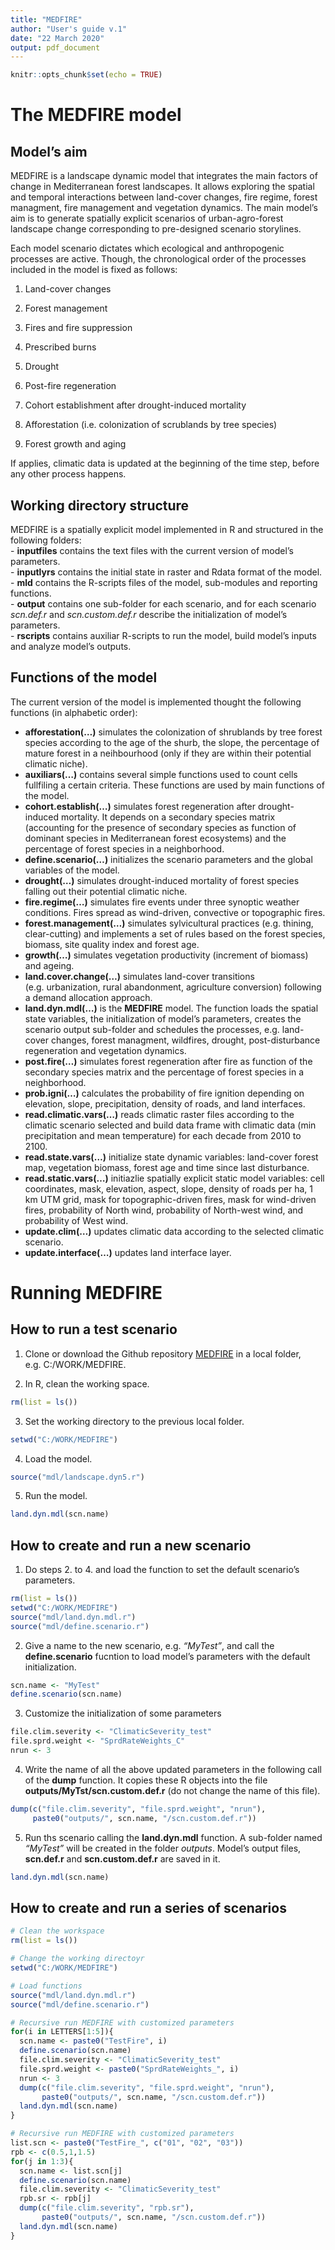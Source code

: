```yaml
---
title: "MEDFIRE"
author: "User's guide v.1"
date: "22 March 2020"
output: pdf_document
---
```



```r
knitr::opts_chunk$set(echo = TRUE)
```

# The MEDFIRE model  

## Model's aim  

MEDFIRE is a landscape dynamic model that integrates the main factors of change in Mediterranean forest landscapes. It allows exploring the spatial and temporal interactions between land-cover changes, fire regime, forest managment, fire management and vegetation dynamics. The main model's aim is to generate spatially explicit scenarios of urban-agro-forest landscape change corresponding to pre-designed scenario storylines.  
   
Each model scenario dictates which ecological and anthropogenic processes are active. Though, the chronological order of the processes included in the model is fixed as follows:  

1. Land-cover changes  

2. Forest management  

3. Fires and fire suppression  

4. Prescribed burns  

5. Drought  

6. Post-fire regeneration  

7. Cohort establishment after drought-induced mortality  

8. Afforestation (i.e. colonization of scrublands by tree species)  

9. Forest growth and aging  

If applies, climatic data is updated at the beginning of the time step, before any other process happens. 


## Working directory structure  

MEDFIRE is a spatially explicit model implemented in R and structured in the following folders:  
- **inputfiles** contains the text files with the current version of model's parameters.  
- **inputlyrs** contains the initial state in raster and Rdata format of the model.  
- **mld** contains the R-scripts files of the model, sub-modules and reporting functions.  
- **output** contains one sub-folder for each scenario, and for each scenario *scn.def.r* and *scn.custom.def.r* describe the initialization of model's parameters.  
- **rscripts** contains auxiliar R-scripts to run the model, build model's inputs and analyze model's outputs.  


## Functions of the model  

The current version of the model is implemented thought the following functions (in alphabetic order):    

- **afforestation(...)** simulates the colonization of shrublands by tree forest species according to the age of the shurb, the slope, the percentage of mature forest in a neihbourhood (only if they are within their potential climatic niche).  
- **auxiliars(...)** contains several simple functions used to count cells fullfiling a certain criteria. These functions are used by main functions of the model.   
- **cohort.establish(...)** simulates forest regeneration after drought-induced mortality. It depends on a secondary species matrix (accounting for the presence of secondary species as function of dominant species in Mediterranean forest ecosystems) and the percentage of forest species in a neighborhood.   
- **define.scenario(...)** initializes the scenario parameters and the global variables of the model.  
- **drought(...)** simulates drought-induced mortality of forest species falling out their potential climatic niche.  
- **fire.regime(...)** simulates fire events under three synoptic weather conditions. Fires spread as wind-driven, convective or topographic fires.  
- **forest.management(...)** simulates sylvicultural practices (e.g. thining, clear-cutting) and implements a set of rules based on the forest species, biomass, site quality index and forest age.    
- **growth(...)** simulates vegetation productivity (increment of biomass) and ageing.    
- **land.cover.change(...)** simulates land-cover transitions (e.g. urbanization, rural abandonment, agriculture conversion) following a demand allocation approach.    
- **land.dyn.mdl(...)** is the **MEDFIRE** model. The function loads the spatial state variables, the initialization of model's parameters, creates the scenario output sub-folder and schedules the processes, e.g. land-cover changes, forest managment, wildfires, drought, post-disturbance regeneration and vegetation dynamics.    
- **post.fire(...)** simulates forest regeneration after fire as function of the secondary species matrix and the percentage of forest species in a neighborhood.    
- **prob.igni(...)** calculates the probability of fire ignition depending on elevation, slope, precipitation, density of roads, and land interfaces.    
- **read.climatic.vars(...)** reads climatic raster files according to the climatic scenario selected and build data frame with climatic data (min precipitation and mean temperature) for each decade from 2010 to 2100.   
- **read.state.vars(...)** initialize state dynamic variables: land-cover forest map, vegetation biomass, forest age and time since last disturbance.   
- **read.static.vars(...)** initiazlie spatially explicit static model variables: cell coordinates, mask, elevation, aspect, slope, density of roads per ha, 1 km UTM grid, mask for topographic-driven fires, mask for wind-driven fires, probability of North wind, probability of North-west wind, and probability of West wind.    
- **update.clim(...)** updates climatic data according to the selected climatic scenario.    
- **update.interface(...)** updates land interface layer.    


# Running MEDFIRE

## How to run a test scenario

1. Clone or download the Github repository [MEDFIRE](https://github.com/nuaquilue/MEDFIRE) in a local folder, e.g. C:/WORK/MEDFIRE.  

2. In R, clean the working space.
```r
rm(list = ls())
```

3. Set the working directory to the previous local folder.
```r
setwd("C:/WORK/MEDFIRE")
```

4. Load the model.
```r
source("mdl/landscape.dyn5.r")
```

5. Run the model.
```r
land.dyn.mdl(scn.name)
```


## How to create and run a new scenario 

1. Do steps 2. to 4. and load the function to set the default scenario's parameters.
```r
rm(list = ls())
setwd("C:/WORK/MEDFIRE")
source("mdl/land.dyn.mdl.r")
source("mdl/define.scenario.r") 
```

2. Give a name to the new scenario, e.g. *"MyTest"*, and call the **define.scenario** fucntion to load model's parameters with the default initialization.
```r
scn.name <- "MyTest"
define.scenario(scn.name)
```

3. Customize the initialization of some parameters
```r
file.clim.severity <- "ClimaticSeverity_test"
file.sprd.weight <- "SprdRateWeights_C"
nrun <- 3
```

4. Write the name of all the above updated parameters in the following call of the **dump** function. It copies these R objects into the file **outputs/MyTst/scn.custom.def.r** (do not change the name of this file).
```r
dump(c("file.clim.severity", "file.sprd.weight", "nrun"), 
     paste0("outputs/", scn.name, "/scn.custom.def.r"))
```

5. Run ths scenario calling the **land.dyn.mdl** function. A sub-folder named *"MyTest"* will be created in the folder *outputs*. Model's output files, **scn.def.r** and **scn.custom.def.r** are saved in it.
```r
land.dyn.mdl(scn.name)
```


## How to create and run a series of scenarios

```r
# Clean the workspace
rm(list = ls())

# Change the working directoyr
setwd("C:/WORK/MEDFIRE")

# Load functions
source("mdl/land.dyn.mdl.r")
source("mdl/define.scenario.r") 

# Recursive run MEDFIRE with customized parameters
for(i in LETTERS[1:5]){
  scn.name <- paste0("TestFire", i)
  define.scenario(scn.name)
  file.clim.severity <- "ClimaticSeverity_test"
  file.sprd.weight <- paste0("SprdRateWeights_", i)
  nrun <- 3
  dump(c("file.clim.severity", "file.sprd.weight", "nrun"), 
       paste0("outputs/", scn.name, "/scn.custom.def.r"))
  land.dyn.mdl(scn.name)
}

# Recursive run MEDFIRE with customized parameters
list.scn <- paste0("TestFire_", c("01", "02", "03"))
rpb <- c(0.5,1,1.5)
for(j in 1:3){
  scn.name <- list.scn[j]
  define.scenario(scn.name)
  file.clim.severity <- "ClimaticSeverity_test"
  rpb.sr <- rpb[j]
  dump(c("file.clim.severity", "rpb.sr"), 
       paste0("outputs/", scn.name, "/scn.custom.def.r"))
  land.dyn.mdl(scn.name)
}
```